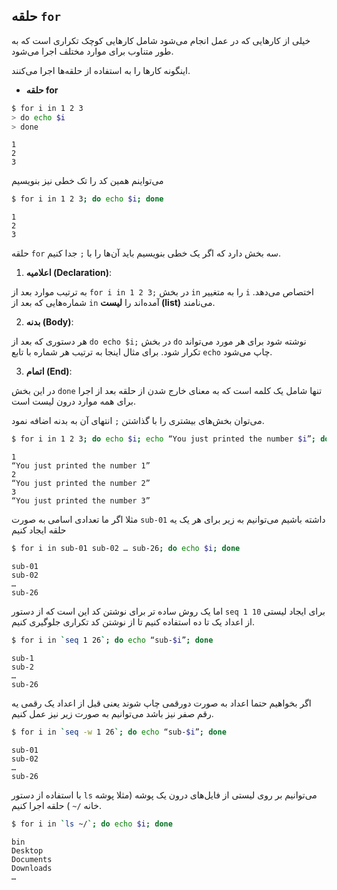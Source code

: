 حلقه `for`
---------

خیلی از کارهایی که در عمل انجام می‌شود شامل کارهایی
کوچک تکراری است که به طور متناوب برای موارد مختلف اجرا 
می‌شود.

اینگونه کار‌ها را به استفاده از حلقه‌ها اجرا می‌کنند.

- **حلقه for**

```bash
$ for i in 1 2 3
> do echo $i
> done
```
```
1
2
3
```

می‌تواینم همین کد را تک خطی نیز بنویسیم

```bash
$ for i in 1 2 3; do echo $i; done
```
```
1
2
3
```

حلقه `for` 
سه بخش دارد که اگر یک خطی بنویسیم باید آن‌ها را با
`;`
جدا کنیم.

1. **اعلامیه (Declaration)**:

در بخش 
[`for i in 1 2 3;`]{dir=ltr}
به ترتیب موارد بعد از 
`in`
را به متغییر 
`i`
اختصاص می‌دهد.
شماره‌هایی که بعد از
`in`
آمده‌اند را
**لیست (list)**
می‌نامند.

2. **بدنه (Body)**:

در بخش
[`do echo $i;`]{dir=ltr}
هر دستوری که بعد از 
`do`
نوشته شود برای هر مورد می‌تواند تکرار شود.
برای مثال اینجا به ترتیب هر شماره با تابع 
`echo`
چاپ می‌شود.


3. **اتمام (End)**:

در این بخش
`done`
تنها شامل یک کلمه است که به معنای خارج شدن از حلقه بعد
از اجرا برای همه موارد درون لیست است.

می‌توان بخش‌های بیشتری را با گذاشتن 
`;`
انتهای آن به بدنه اضافه نمود.

```bash
$ for i in 1 2 3; do echo $i; echo “You just printed the number $i”; done
```
```
1
“You just printed the number 1”
2
“You just printed the number 2”
3
“You just printed the number 3”
```

مثلا اگر ما تعدادی اسامی به صورت 
`sub-01`
داشته باشیم می‌توانیم به زیر برای هر یک یه حلقه ایجاد کنیم

```bash
$ for i in sub-01 sub-02 … sub-26; do echo $i; done
```
```
sub-01
sub-02
…
sub-26
```

اما یک روش ساده تر برای نوشتن کد این است که 
از دستور 
`seq 1 10`
برای ایجاد لیستی از اعداد یک تا ده استفاده کنیم تا
از نوشتن کد تکراری جلوگیری کنیم.

```bash
$ for i in `seq 1 26`; do echo “sub-$i”; done
```
```
sub-1
sub-2
…
sub-26
```

اگر بخواهیم حتما اعداد به صورت دورقمی چاپ شوند
یعنی قبل از اعداد یک رقمی یه رقم صفر نیز باشد می‌توانیم
به صورت زیر نیز عمل کنیم.

```bash
$ for i in `seq -w 1 26`; do echo “sub-$i”; done
```
```
sub-01
sub-02
…
sub-26
```

با استفاده از دستور
`ls`
می‌توانیم بر روی لیستی از فایل‌های درون یک پوشه 
(مثلا پوشه خانه
[`~/`]{dir=ltr}
)
حلقه اجرا کنیم.

```bash
$ for i in `ls ~/`; do echo $i; done
```
```
bin
Desktop
Documents
Downloads
…
```
